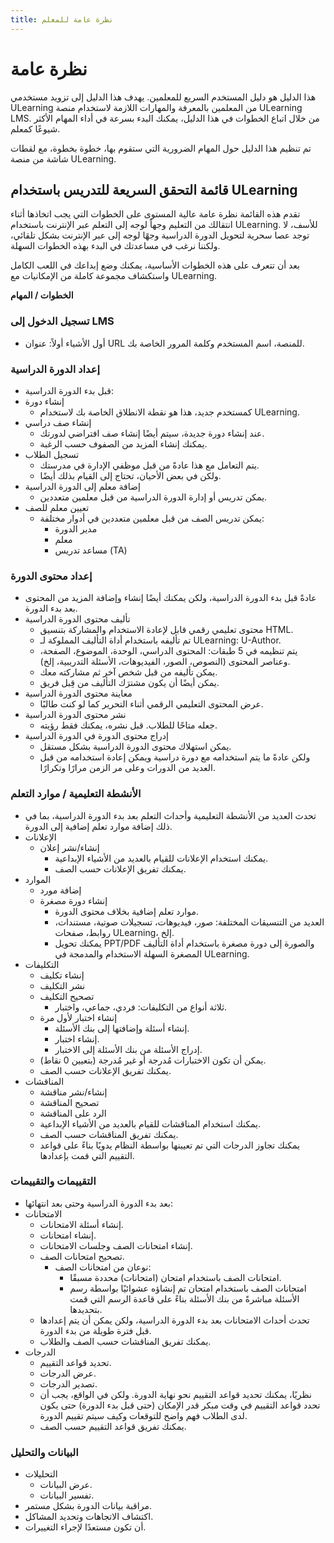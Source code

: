 ---
title: نظرة عامة للمعلم
---

# نظرة عامة

هذا الدليل هو دليل المستخدم السريع للمعلمين. يهدف هذا الدليل إلى تزويد مستخدمي ULearning من المعلمين بالمعرفة والمهارات اللازمة لاستخدام منصة ULearning LMS. من خلال اتباع الخطوات في هذا الدليل، يمكنك البدء بسرعة في أداء المهام الأكثر شيوعًا كمعلم.

تم تنظيم هذا الدليل حول المهام الضرورية التي ستقوم بها، خطوة بخطوة، مع لقطات شاشة من منصة ULearning.

## قائمة التحقق السريعة للتدريس باستخدام ULearning

تقدم هذه القائمة نظرة عامة عالية المستوى على الخطوات التي يجب اتخاذها أثناء انتقالك من التعليم وجهاً لوجه إلى التعلم عبر الإنترنت باستخدام ULearning. للأسف، لا توجد عصا سحرية لتحويل الدورة الدراسية وجهًا لوجه إلى عبر الإنترنت بشكل تلقائي، ولكننا نرغب في مساعدتك في البدء بهذه الخطوات السهلة.

بعد أن تتعرف على هذه الخطوات الأساسية، يمكنك وضع إبداعك في اللعب الكامل واستكشاف مجموعة كاملة من الإمكانيات مع ULearning.

**الخطوات / المهام**

### تسجيل الدخول إلى LMS
- أول الأشياء أولاً: عنوان URL للمنصة، اسم المستخدم وكلمة المرور الخاصة بك.

### إعداد الدورة الدراسية
- قبل بدء الدورة الدراسية:
- إنشاء دورة
  - كمستخدم جديد، هذا هو نقطة الانطلاق الخاصة بك لاستخدام ULearning.
- إنشاء صف دراسي
  - عند إنشاء دورة جديدة، سيتم أيضًا إنشاء صف افتراضي لدورتك.
  - يمكنك إنشاء المزيد من الصفوف حسب الرغبة.
- تسجيل الطلاب
  - يتم التعامل مع هذا عادةً من قبل موظفي الإدارة في مدرستك.
  - ولكن في بعض الأحيان، تحتاج إلى القيام بذلك أيضًا.
- إضافة معلم إلى الدورة الدراسية
  - يمكن تدريس أو إدارة الدورة الدراسية من قبل معلمين متعددين.
- تعيين معلم للصف
  - يمكن تدريس الصف من قبل معلمين متعددين في أدوار مختلفة:
    - مدير الدورة
    - معلم
    - مساعد تدريس (TA)

### إعداد محتوى الدورة
- عادةً قبل بدء الدورة الدراسية، ولكن يمكنك أيضًا إنشاء وإضافة المزيد من المحتوى بعد بدء الدورة.
- تأليف محتوى الدورة الدراسية
  - محتوى تعليمي رقمي قابل لإعادة الاستخدام والمشاركة بتنسيق HTML.
  - تم تأليفه باستخدام أداة التأليف المملوكة لـ ULearning: U-Author.
  - يتم تنظيمه في 5 طبقات: المحتوى الدراسي، الوحدة، الموضوع، الصفحة، وعناصر المحتوى (النصوص، الصور، الفيديوهات، الأسئلة التدريبية، إلخ).
  - يمكن تأليفه من قبل شخص آخر ثم مشاركته معك.
  - يمكن أيضًا أن يكون مشترَك التأليف من قِبل فريق.
- معاينة محتوى الدورة الدراسية
  - عرض المحتوى التعليمي الرقمي أثناء التحرير كما لو كنت طالبًا.
- نشر محتوى الدورة الدراسية
  - جعله متاحًا للطلاب. قبل نشره، يمكنك فقط رؤيته.
- إدراج محتوى الدورة في الدورة الدراسية
  - يمكن استهلاك محتوى الدورة الدراسية بشكل مستقل.
  - ولكن عادةً ما يتم استخدامه مع دورة دراسية ويمكن إعادة استخدامه من قبل العديد من الدورات وعلى مر الزمن مرارًا وتكرارًا.

### الأنشطة التعليمية / موارد التعلم
- تحدث العديد من الأنشطة التعليمية وأحداث التعلم بعد بدء الدورة الدراسية، بما في ذلك إضافة موارد تعلم إضافية إلى الدورة.
- الإعلانات
  - إنشاء/نشر إعلان
    - يمكنك استخدام الإعلانات للقيام بالعديد من الأشياء الإبداعية.
    - يمكنك تفريق الإعلانات حسب الصف.
- الموارد
  - إضافة مورد
  - إنشاء دورة مصغرة
    - موارد تعلم إضافية بخلاف محتوى الدورة.
    - العديد من التنسيقات المختلفة: صور، فيديوهات، تسجيلات صوتية، مستندات، روابط، صفحات ULearning، إلخ.
    - يمكنك تحويل PPT/PDF والصورة إلى دورة مصغرة باستخدام أداة التأليف المصغرة السهلة الاستخدام والمدمجة في ULearning.
- التكليفات
  - إنشاء تكليف
  - نشر التكليف
  - تصحيح التكليف
    - ثلاثة أنواع من التكليفات: فردي، جماعي، واختبار.
  - إنشاء اختبار لأول مرة
    - إنشاء أسئلة وإضافتها إلى بنك الأسئلة.
    - إنشاء اختبار.
    - إدراج الأسئلة من بنك الأسئلة إلى الاختبار.
  - يمكن أن تكون الاختبارات مُدرجة أو غير مُدرجة (بتعيين 0 نقاط).
  - يمكنك تفريق الإعلانات حسب الصف.
- المناقشات
  - إنشاء/نشر مناقشة
  - تصحيح المناقشة
  - الرد على المناقشة
  - يمكنك استخدام المناقشات للقيام بالعديد من الأشياء الإبداعية.
  - يمكنك تفريق المناقشات حسب الصف.
  - يمكنك تجاوز الدرجات التي تم تعيينها بواسطة النظام يدويًا بناءً على قواعد التقييم التي قمت بإعدادها.

### التقييمات والتقييمات
- بعد بدء الدورة الدراسية وحتى بعد انتهائها:
- الامتحانات
  - إنشاء أسئلة الامتحانات.
  - إنشاء امتحانات.
  - إنشاء امتحانات الصف وجلسات الامتحانات.
  - تصحيح امتحانات الصف.
    - نوعان من امتحانات الصف:
      - امتحانات الصف باستخدام امتحان (امتحانات) محددة مسبقًا.
      - امتحانات الصف باستخدام امتحان تم إنشاؤه عشوائيًا بواسطة رسم الأسئلة مباشرةً من بنك الأسئلة بناءً على قاعدة الرسم التي قمت بتحديدها.
  - تحدث أحداث الامتحانات بعد بدء الدورة الدراسية، ولكن يمكن أن يتم إعدادها قبل فترة طويلة من بدء الدورة.
  - يمكنك تفريق المناقشات حسب الصف والطلاب.
- الدرجات
  - تحديد قواعد التقييم.
  - عرض الدرجات.
  - تصدير الدرجات.
  - نظريًا، يمكنك تحديد قواعد التقييم نحو نهاية الدورة. ولكن في الواقع، يجب أن تحدد قواعد التقييم في وقت مبكر قدر الإمكان (حتى قبل بدء الدورة) حتى يكون لدى الطلاب فهم واضح للتوقعات وكيف سيتم تقييم الدورة.
  - يمكنك تفريق قواعد التقييم حسب الصف.

### البيانات والتحليل
- التحليلات
  - عرض البيانات.
  - تفسير البيانات.
- مراقبة بيانات الدورة بشكل مستمر.
- اكتشاف الاتجاهات وتحديد المشاكل.
- أن تكون مستعدًا لإجراء التغييرات.
